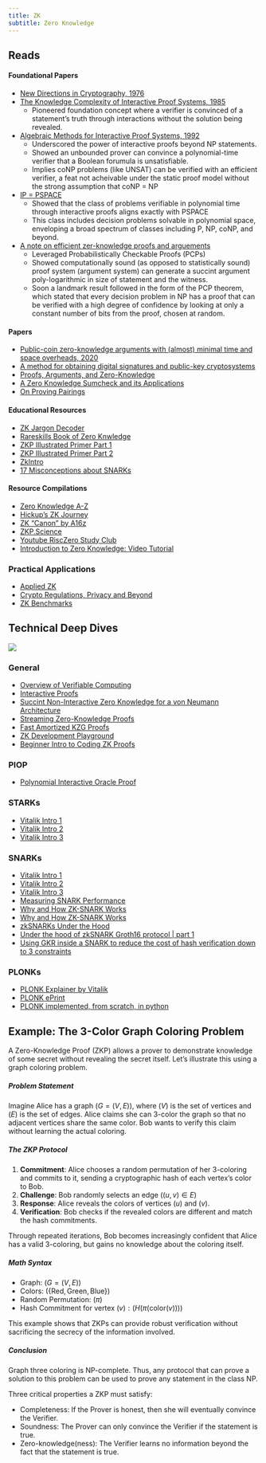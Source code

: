 ```yaml
---
title: ZK
subtitle: Zero Knowledge
---
```


## Reads

#### **Foundational Papers**

- [New Directions in Cryptography, 1976](https://t.co/xqjkEf7TEV)
- [The Knowledge Complexity of Interactive Proof Systems, 1985](https://people.csail.mit.edu/silvio/Selected%20Scientific%20Papers/Proof%20Systems/The_Knowledge_Complexity_Of_Interactive_Proof_Systems.pdf)
    - Pioneered foundation concept where a verifier is convinced of a statement's truth through interactions without the solution being revealed.
- [Algebraic Methods for Interactive Proof Systems, 1992](https://dl.acm.org/doi/pdf/10.1145/146585.146605)
    - Underscored the power of interactive proofs beyond NP statements.
    - Showed an unbounded prover can convince a polynomial-time verifier that a Boolean forumula is unsatisfiable.
    - Implies coNP problems (like UNSAT) can be verified with an efficient verifier, a feat not acheivable under the static proof model without the strong assumption that coNP = NP
- [IP = PSPACE](https://dl.acm.org/doi/pdf/10.1145/146585.146609)
    - Showed that the class of problems verifiable in polynomial time through interactive proofs aligns exactly with PSPACE
    - This class includes decision problems solvable in polynomial space, enveloping a broad spectrum of classes including P, NP, coNP, and beyond.
- [A note on efficient zer-knowledge proofs and arguements](https://people.csail.mit.edu/vinodv/6892-Fall2013/efficientargs.pdf)
    - Leveraged Probabilistically Checkable Proofs (PCPs)
    - Showed computationally sound (as opposed to statistically sound) proof system (argument system) can generate a succint argument poly-logarithmic in size of statement and the witness.
    - Soon a landmark result followed in the form of the PCP theorem, which stated that every decision problem in NP has a proof that can be verified with a high degree of confidence by looking at only a constant number of bits from the proof, chosen at random.


#### **Papers**

- [Public-coin zero-knowledge arguments with (almost) minimal time and space overheads, 2020](https://t.co/odrV7LZdIy)
- [A method for obtaining digital signatures and public-key cryptosystems](https://people.csail.mit.edu/rivest/Rsapaper.pdf)
- [Proofs, Arguments, and Zero-Knowledge](https://people.cs.georgetown.edu/jthaler/ProofsArgsAndZK.pdf)
- [A Zero Knowledge Sumcheck and its Applications](https://eprint.iacr.org/2017/305.pdf)
- [On Proving Pairings](https://eprint.iacr.org/2024/640.pdf)

#### **Educational Resources**

- [ZK Jargon Decoder](https://nmohnblatt.github.io/zk-jargon-decoder/foreword.html)
- [Rareskills Book of Zero Knwledge](https://www.rareskills.io/zk-book)
- [ZKP Illustrated Primer Part 1](https://blog.cryptographyengineering.com/2014/11/27/zero-knowledge-proofs-illustrated-primer/)
- [ZKP Illustrated Primer Part 2](https://blog.cryptographyengineering.com/2017/01/21/zero-knowledge-proofs-an-illustrated-primer-part-2/)
- [ZkIntro](https://zkintro.com/articles/friendly-introduction-to-zero-knowledge)
- [17 Misconceptions about SNARKs](https://a16zcrypto.com/posts/article/17-misconceptions-about-snarks/)

#### **Resource Compilations**

- [Zero Knowledge A-Z](https://graph.org/ZK-SNARKs-VS-ZK-STARKs-01-10)
- [Hickup's ZK Journey](https://sunrise-clerk-234.notion.site/Hickup-s-ZK-Journey-affa9ce9cdf44a33b3549c37f908521a)
- [ZK "Canon" by A16z](https://a16zcrypto.com/zero-knowledge-canon/)
- [ZKP.Science](https://zkp.science/)
- [Youtube RiscZero Study Club](https://www.youtube.com/watch?v=v4HIwaqmIxk&list=PLcPzhUaCxlCirUkJY0ltpjdtzWcz5U_6y&index=3)
- [Introduction to Zero Knowledge: Video Tutorial](https://www.youtube.com/watch?v=6uGimDYZPMw&list=PL8Vt-7cSFnw29cLUVqAIuMlg1QJ-szV0K&index=1)



### Practical Applications

- [Applied ZK](https://t.co/6TvEniH6kA)
- [Crypto Regulations, Privacy and Beyond](https://web3-with-a16z.simplecast.com/episodes/crypto-regulations-sanctions-compliance-aml-ofac-news-explained)
- [ZK Benchmarks](https://www.zk-bench.org/)

## Technical Deep Dives

![](https://vitalik.eth.limo/images/plonk-files/Tradeoffs.png)

### General

- [Overview of Verifiable Computing](https://t.co/nkwNAjnRr6)
- [Interactive Proofs](https://t.co/xPBWXvKwbY)
- [Succint Non-Interactive Zero Knowledge for a von Neumann Architecture](https://eprint.iacr.org/2013/879.pdf)
- [Streaming Zero-Knowledge Proofs](https://arxiv.org/abs/2301.02161)
- [Fast Amortized KZG Proofs](https://eprint.iacr.org/2023/033.pdf)
- [ZK Development Playground](https://zkrepl.dev/)
- [Beginner Intro to Coding ZK Proofs](https://dev.to/spalladino/a-beginners-intro-to-coding-zero-knowledge-proofs-c56)

### PIOP

- [Polynomial Interactive Oracle Proof](https://nmohnblatt.github.io/zk-jargon-decoder/definitions/polynomial_interactive_oracle_proof.html)

### STARKs

- [Vitalik Intro 1](https://vitalik.ca/general/2017/11/09/starks_part_1.html)
- [Vitalik Intro 2](https://vitalik.ca/general/2017/11/22/starks_part_2.html)
- [Vitalik Intro 3](https://vitalik.ca/general/2018/07/21/starks_part_3.html)

### SNARKs

- [Vitalik Intro 1](https://medium.com/@VitalikButerin/quadratic-arithmetic-programs-from-zero-to-hero-f6d558cea649)
- [Vitalik Intro 2](https://medium.com/@VitalikButerin/exploring-elliptic-curve-pairings-c73c1864e627)
- [Vitalik Intro 3](https://medium.com/@VitalikButerin/zk-snarks-under-the-hood-b33151a013f6)
- [Measuring SNARK Performance](https://t.co/tXwTlfEi5g)
- [Why and How ZK-SNARK Works](https://arxiv.org/abs/1906.07221)
- [Why and How ZK-SNARK Works](https://arxiv.org/abs/1906.07221)
- [zkSNARKs Under the Hood](https://github.com/tarassh/zkSNARK-under-the-hood/tree/main)
- [Under the hood of zkSNARK Groth16 protocol | part 1](https://medium.com/coinmonks/under-the-hood-of-zksnark-groth16-protocol-2843b0d1558b)
- [Using GKR inside a SNARK to reduce the cost of hash verification down to 3 constraints](https://ethresear.ch/t/using-gkr-inside-a-snark-to-reduce-the-cost-of-hash-verification-down-to-3-constraints/7550/3)


### PLONKs

- [PLONK Explainer by Vitalik](https://vitalik.ca/general/2019/09/22/plonk.html)
- [PLONK ePrint](https://eprint.iacr.org/2019/953.pdf)
- [PLONK implemented, from scratch, in python](https://github.com/tarassh/zkSNARK-under-the-hood/blob/main/plonk2.ipynb)


## Example: The 3-Color Graph Coloring Problem

A Zero-Knowledge Proof (ZKP) allows a prover to demonstrate knowledge of some secret without revealing the secret itself. Let's illustrate this using a graph coloring problem.

##### **Problem Statement**
Imagine Alice has a graph $(G = (V, E))$, where $(V)$ is the set of vertices and $(E)$ is the set of edges. Alice claims she can 3-color the graph so that no adjacent vertices share the same color. Bob wants to verify this claim without learning the actual coloring.

##### **The ZKP Protocol**
1. **Commitment**: Alice chooses a random permutation of her 3-coloring and commits to it, sending a cryptographic hash of each vertex's color to Bob.
2. **Challenge**: Bob randomly selects an edge $((u, v) \in E)$
3. **Response**: Alice reveals the colors of vertices $(u)$ and $(v)$.
4. **Verification**: Bob checks if the revealed colors are different and match the hash commitments.

Through repeated iterations, Bob becomes increasingly confident that Alice has a valid 3-coloring, but gains no knowledge about the coloring itself.

##### **Math Syntax**
- Graph: $(G = (V, E))$
- Colors: $(\{ \text{Red}, \text{Green}, \text{Blue} \})$
- Random Permutation: $(\pi)$
- Hash Commitment for vertex $(v): ( H(\pi(\text{color}(v))) )$

This example shows that ZKPs can provide robust verification without sacrificing the secrecy of the information involved.

##### **Conclusion**

Graph three coloring is NP-complete. Thus, any protocol that can prove a solution to this problem can be used to prove any statement in the class NP.

Three critical properties a ZKP must satisfy:

- Completeness: If the Prover is honest, then she will eventually convince the Verifier.
- Soundness: The Prover can only convince the Verifier if the statement is true.
- Zero-knowledge(ness): The Verifier learns no information beyond the fact that the statement is true.
